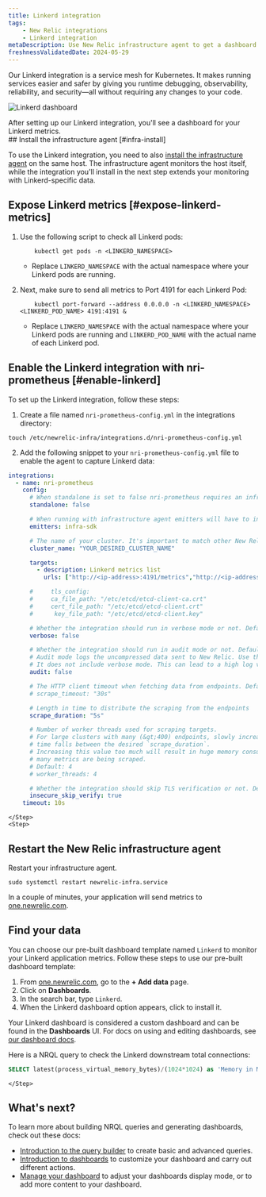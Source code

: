 ```yaml
---
title: Linkerd integration
tags:
    - New Relic integrations
    - Linkerd integration
metaDescription: Use New Relic infrastructure agent to get a dashboard with metrics from your Linkerd.
freshnessValidatedDate: 2024-05-29
---
```


Our Linkerd integration is a service mesh for Kubernetes. It makes running services easier and safer by giving you runtime debugging, observability, reliability, and security—all without requiring any changes to your code.

<img
    title="Linkerd dashboard"
    alt="Linkerd dashboard"
    src={linkerdDashboard}
/>
<figcaption>
After setting up our Linkerd integration, you'll see a dashboard for your Linkerd metrics. 
</figcaption>


<Steps>
    <Step>
## Install the infrastructure agent [#infra-install]

To use the Linkerd integration, you need to also [install the infrastructure agent](/docs/infrastructure/install-infrastructure-agent/get-started/install-infrastructure-agent-new-relic/) on the same host. The infrastructure agent monitors the host itself, while the integration you'll install in the next step extends your monitoring with Linkerd-specific data.
    </Step>
    <Step>

## Expose Linkerd metrics [#expose-linkerd-metrics]

1. Use the following script to check all Linkerd pods:

    ```shell
        kubectl get pods -n <LINKERD_NAMESPACE>
    ```

    * Replace `LINKERD_NAMESPACE` with the actual namespace where your Linkerd pods are running.

2. Next, make sure to send all metrics to Port 4191 for each Linkerd Pod:

    ```shell
        kubectl port-forward --address 0.0.0.0 -n <LINKERD_NAMESPACE> <LINKERD_POD_NAME> 4191:4191 &
    ```

    * Replace `LINKERD_NAMESPACE` with the actual namespace where your Linkerd pods are running and `LINKERD_POD_NAME` with the actual name of each Linkerd pod.

</Step>
<Step>
    
## Enable the Linkerd integration with nri-prometheus [#enable-linkerd]

To set up the Linkerd integration, follow these steps:

1. Create a file named `nri-prometheus-config.yml` in the integrations directory:
  ```shell
  touch /etc/newrelic-infra/integrations.d/nri-prometheus-config.yml
  ```
2. Add the following snippet to your `nri-prometheus-config.yml` file to enable the agent to capture Linkerd data:
  ```yml
  integrations:
    - name: nri-prometheus
      config:
        # When standalone is set to false nri-prometheus requires an infrastructure agent to work and send data. Defaults to true 
        standalone: false

        # When running with infrastructure agent emitters will have to include infra-sdk 
        emitters: infra-sdk

        # The name of your cluster. It's important to match other New Relic products to relate the data.
        cluster_name: "YOUR_DESIRED_CLUSTER_NAME"

        targets:
          - description: Linkerd metrics list
            urls: ["http://<ip-address>:4191/metrics","http://<ip-address>:9090/metrics"]

        #     tls_config:
        #     ca_file_path: "/etc/etcd/etcd-client-ca.crt"
        #     cert_file_path: "/etc/etcd/etcd-client.crt"
        #      key_file_path: "/etc/etcd/etcd-client.key"

        # Whether the integration should run in verbose mode or not. Defaults to false
        verbose: false

        # Whether the integration should run in audit mode or not. Defaults to false.
        # Audit mode logs the uncompressed data sent to New Relic. Use this to log all data sent.
        # It does not include verbose mode. This can lead to a high log volume, use with care
        audit: false

        # The HTTP client timeout when fetching data from endpoints. Defaults to 30s.
        # scrape_timeout: "30s"

        # Length in time to distribute the scraping from the endpoints
        scrape_duration: "5s"

        # Number of worker threads used for scraping targets.
        # For large clusters with many (&gt;400) endpoints, slowly increase until scrape
        # time falls between the desired `scrape_duration`.
        # Increasing this value too much will result in huge memory consumption if too
        # many metrics are being scraped.
        # Default: 4
        # worker_threads: 4

        # Whether the integration should skip TLS verification or not. Defaults to false
        insecure_skip_verify: true
      timeout: 10s
  ```
    </Step>
    <Step>
## Restart the New Relic infrastructure agent

Restart your infrastructure agent. 

```shell
sudo systemctl restart newrelic-infra.service
```

In a couple of minutes, your application will send metrics to [one.newrelic.com](https://one.newrelic.com).        
    </Step>
    <Step>
## Find your data 

You can choose our pre-built dashboard template named `Linkerd` to monitor your Linkerd application metrics. Follow these steps to use our pre-built dashboard template:

1. From [one.newrelic.com](https://one.newrelic.com), go to the <DNT>**+ Add data**</DNT> page.
2. Click on <DNT>**Dashboards**</DNT>.
3. In the search bar, type `Linkerd`.
4. When the Linkerd dashboard option appears, click to install it.

Your Linkerd dashboard is considered a custom dashboard and can be found in the <DNT>**Dashboards**</DNT> UI. For docs on using and editing dashboards, see [our dashboard docs](/docs/query-your-data/explore-query-data/dashboards/introduction-dashboards).

Here is a NRQL query to check the Linkerd downstream total connections:

```sql
SELECT latest(process_virtual_memory_bytes)/(1024*1024) as 'Memory in MB' FROM Metric
```        
    </Step>
</Steps>

## What's next?

To learn more about building NRQL queries and generating dashboards, check out these docs:

* [Introduction to the query builder](/docs/query-your-data/explore-query-data/query-builder/introduction-query-builder) to create basic and advanced queries.
* [Introduction to dashboards](/docs/query-your-data/explore-query-data/dashboards/introduction-dashboards) to customize your dashboard and carry out different actions.
* [Manage your dashboard](/docs/query-your-data/explore-query-data/dashboards/manage-your-dashboard) to adjust your dashboards display mode, or to add more content to your dashboard.
